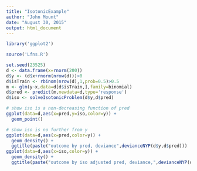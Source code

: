 ```yaml
---
title: "IsotonicExample"
author: "John Mount"
date: "August 30, 2015"
output: html_document
---
```



```r
library('ggplot2')

source('Lfns.R')

set.seed(23525)
d <- data.frame(x=rnorm(200))
d$y <- (d$x+rnorm(nrow(d)))>0
d$isTrain <- rbinom(nrow(d),1,prob=0.5)>0.5
m <- glm(y~x,data=d[d$isTrain,],family=binomial)
d$pred <- predict(m,newdata=d,type='response')
d$iso <- solveIsotonicProblem(d$y,d$pred)

# show iso is a non-decreasing function of pred
ggplot(data=d,aes(x=pred,y=iso,color=y)) +
  geom_point()

# show iso is no further from y
ggplot(data=d,aes(x=pred,color=y)) + 
  geom_density() + 
  ggtitle(paste("outcome by pred, deviance",devianceNYP(d$y,d$pred)))
ggplot(data=d,aes(x=iso,color=y)) +
  geom_density() + 
  ggtitle(paste("outcome by iso adjusted pred, deviance,",devianceNYP(d$y,d$iso)))
```

